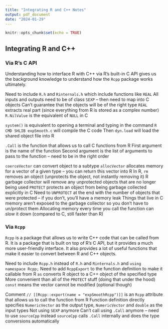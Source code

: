 ```yaml
---
title: "Integrating R and C++ Notes"
output: pdf_document
date: "2024-01-29"
---
```


```r
knitr::opts_chunk$set(echo = TRUE)
```

## Integrating R and C++

### Via R's C API

Understanding how to interface R with C++ via R's built-in C API gives us the background knowledge to understand how the `Rcpp` package works ultimately.

Need to include `R.h` and `Rinternals.h` which include functions like `REAL`
All inputs and outputs need to be of class `SEXP` -- then need to map into C objects
  Can't guarantee that the objects will be of the right type
`REAL` extracts real part (since everything from R is stored as a complex number)
`R.NilValue` is the equivalent of `NULL` in C

`system()` is equivalent to opening a terminal and typing in the command
`R CMD SHLIB expSmooth.c` will compile the C code
Then `dyn.load` will load the shared object file into R


`.Call` is the function that allows us to call C functions from R
  First argument is the name of the function
  Second argument is the list of arguments to pass to the function -- need to be in the right order

`coerceVector` can convert object to a subtype
`allocVector` allocates memory for a vector of a given type -- you can return this vector into R
In R, `rm` removes an object (unprotects the object, not instantly removing it)
R garbage collector will remove any unprotected objects that are no longer being used
`PROTECT` protects an object from being garbage collected explicitly in C
Need to `UNPROTECT` at the end with the number of objects that were protected -- if you don't, you'll have a memory leak
Things that live in C memory aren't exposed to the garbage collector so you don't have to un/protect them
Allocating memory every time you call the function can slow it down (compared to C, still faster than R)

### Via `Rcpp`

`Rcpp` is a package that allows us to write C++ code that can be called from R. It is a package that is built on top of R's C API, but it provides a much more user-friendly interface. It also provides a lot of useful functions that make it easier to convert between R and C++ objects.

Need to include `Rcpp.h` instead of `R.h` and `Rinternals.h` and `using namespace Rcpp;`
Need to add `RcppExport` to the function definition to make it callable from R
`as` converts R object to a C++ object of the specified type
  More convenient than all of the `PROTECT` stuff (doing that under the hood)
`const` means the vector cannot be modified (optional though)

Comment `// [[Rcpp::export(name = "expSmoothRcpp")]]` is an `Rcpp` attribute that allows us to call the function from R
Function definition directly specifies `NumericVector` as the output type, `NumericVector` and `double` as the input types
  Not using `SEXP` anymore
  Can't call using `.Call` anymore -- need to use `sourceCpp` instead
`sourceCpp` calls `.Call` internally and does the type conversions automatically



